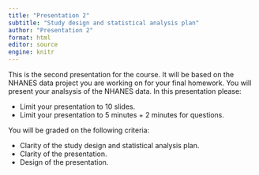 ```yaml
---
title: "Presentation 2"
subtitle: "Study design and statistical analysis plan"
author: "Presentation 2"
format: html
editor: source
engine: knitr
---
```


This is the second presentation for the course. It will be based on the NHANES data project you are working on for your final homework. You will present your analsysis of the NHANES data.  In this presentation please:

+ Limit your presentation to 10 slides.
+ Limit your presentation to 5 minutes + 2 minutes for questions.

You will be graded on the following criteria:

+ Clarity of the study design and statistical analysis plan.
+ Clarity of the presentation.
+ Design of the presentation.
